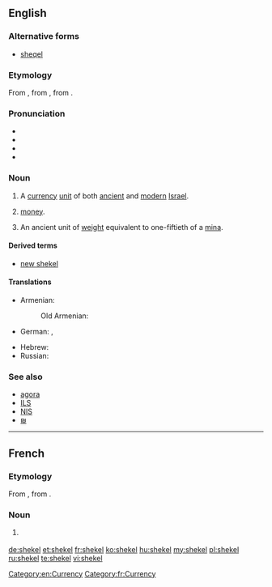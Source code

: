 ==English==
{{was wotd|2006|November|22}}
{{wikipedia}}

===Alternative forms===
* [[sheqel]]

===Etymology===
From {{etyl|he|en}} {{term|lang=he|שֶׁקֶל||shekel|tr=shékel}}, from {{term|lang=he|שָׁקַל|tr=shakál||to [[weigh]]}}, from {{etyl|akk|en}} {{term|lang=akk|tr=šiqlu}}.

===Pronunciation===
* {{IPA|/ˈʃekəl/}}
* {{audio|en-us-shekel.ogg|Audio (US)|lang=en}}
* {{rhymes|ɛkəl}}
* {{hyphenation|shek|el|lang=en}}

===Noun===
{{en-noun|s|shekalim}}

# A [[currency]] [[unit]] of both [[ancient]] and [[modern]] [[Israel]].
# {{context|informal|lang=en}} [[money]].
# An ancient unit of [[weight]] equivalent to one-fiftieth of a [[mina]].

====Derived terms====
* [[new shekel]]

====Translations====
{{trans-see|sheqel}}

{{trans-top|ancient unit of weight}}
* Armenian: {{t|hy|սիկղ}}
*: Old Armenian: {{t|xcl|սիկղ}}
* German: {{t+|de|Schekel|m}}, {{t+|de|Sekel|m}}
{{trans-mid}}
* Hebrew: {{t+|he|שקל|m|tr=shekel}}
* Russian: {{t|ru|сикль|m|tr=sikl'}}
{{trans-bottom}}

===See also===
* [[agora]]
* [[ILS]]
* [[NIS]]
* [[₪]]

[[Category:en:Currency]]

----

==French==

===Etymology===
From {{etyl|he|fr}} {{term|lang=he|שֶׁקֶל||shekel|tr=shékel}}, from {{term|lang=he|שָׁקַל|tr=shakál||to [[weigh]]}}.

===Noun===
{{fr-noun|m}}

# {{l/en|shekel}} {{gloss|unit of currency}}

[[Category:fr:Currency]]

[[de:shekel]]
[[et:shekel]]
[[fr:shekel]]
[[ko:shekel]]
[[hu:shekel]]
[[my:shekel]]
[[pl:shekel]]
[[ru:shekel]]
[[te:shekel]]
[[vi:shekel]]